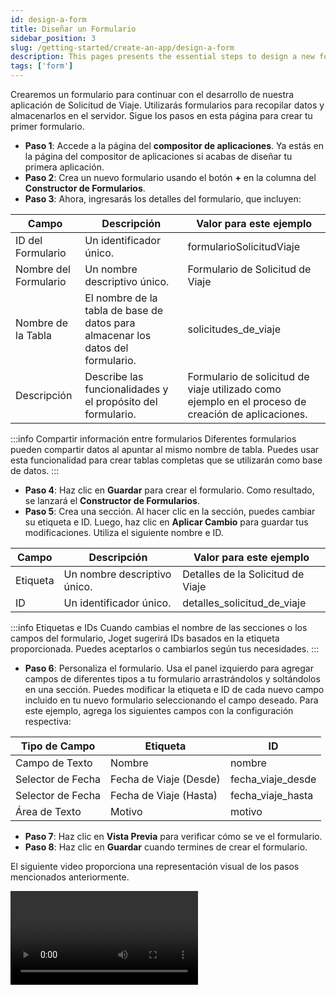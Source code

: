 ```yaml
---
id: design-a-form
title: Diseñar un Formulario
sidebar_position: 3
slug: /getting-started/create-an-app/design-a-form
description: This pages presents the essential steps to design a new form
tags: ['form']
---
```



Crearemos un formulario para continuar con el desarrollo de nuestra aplicación de Solicitud de Viaje. Utilizarás formularios para recopilar datos y almacenarlos en el servidor. Sigue los pasos en esta página para crear tu primer formulario.

- **Paso 1**: Accede a la página del **compositor de aplicaciones**. Ya estás en la página del compositor de aplicaciones si acabas de diseñar tu primera aplicación.
- **Paso 2**: Crea un nuevo formulario usando el botón **+** en la columna del **Constructor de Formularios**.
- **Paso 3**: Ahora, ingresarás los detalles del formulario, que incluyen:

<table>
  <thead>
    <tr>
      <th>Campo</th>
      <th>Descripción</th>
      <th>Valor para este ejemplo</th>
    </tr>
  </thead>
  <tbody>
    <tr>
      <td>ID del Formulario</td>
      <td>Un identificador único.</td>
      <td>formularioSolicitudViaje</td>
    </tr>
    <tr>
      <td>Nombre del Formulario</td>
      <td>Un nombre descriptivo único.</td>
      <td>Formulario de Solicitud de Viaje</td>
    </tr>
    <tr>
      <td>Nombre de la Tabla</td>
      <td>El nombre de la tabla de base de datos para almacenar los datos del formulario.</td>
      <td>solicitudes_de_viaje</td>
    </tr>
    <tr>
      <td>Descripción</td>
      <td>Describe las funcionalidades y el propósito del formulario.</td>
      <td>Formulario de solicitud de viaje utilizado como ejemplo en el proceso de creación de aplicaciones.</td>
    </tr>
  </tbody>
</table>

:::info Compartir información entre formularios
Diferentes formularios pueden compartir datos al apuntar al mismo nombre de tabla. Puedes usar esta funcionalidad para crear tablas completas que se utilizarán como base de datos.
:::

- **Paso 4**: Haz clic en **Guardar** para crear el formulario. Como resultado, se lanzará el **Constructor de Formularios**.
- **Paso 5**: Crea una sección. Al hacer clic en la sección, puedes cambiar su etiqueta e ID. Luego, haz clic en **Aplicar Cambio** para guardar tus modificaciones. Utiliza el siguiente nombre e ID.

<table>
  <thead>
    <tr>
      <th>Campo</th>
      <th>Descripción</th>
      <th>Valor para este ejemplo</th>
    </tr>
  </thead>
  <tbody>
    <tr>
      <td>Etiqueta</td>
      <td>Un nombre descriptivo único.</td>
      <td>Detalles de la Solicitud de Viaje</td>
    </tr>
    <tr>
      <td>ID</td>
      <td>Un identificador único.</td>
      <td>detalles_solicitud_de_viaje</td>
    </tr>
  </tbody>
</table>

:::info Etiquetas e IDs
Cuando cambias el nombre de las secciones o los campos del formulario, Joget sugerirá IDs basados en la etiqueta proporcionada. Puedes aceptarlos o cambiarlos según tus necesidades.
:::

- **Paso 6**: Personaliza el formulario. Usa el panel izquierdo para agregar campos de diferentes tipos a tu formulario arrastrándolos y soltándolos en una sección. Puedes modificar la etiqueta e ID de cada nuevo campo incluido en tu nuevo formulario seleccionando el campo deseado. Para este ejemplo, agrega los siguientes campos con la configuración respectiva:

<table>
  <thead>
    <tr>
      <th>Tipo de Campo</th>
      <th>Etiqueta</th>
      <th>ID</th>
    </tr>
  </thead>
  <tbody>
    <tr>
      <td>Campo de Texto</td>
      <td>Nombre</td>
      <td>nombre</td>
    </tr>
    <tr>
      <td>Selector de Fecha</td>
      <td>Fecha de Viaje (Desde)</td>
      <td>fecha_viaje_desde</td>
    </tr>
    <tr>
      <td>Selector de Fecha</td>
      <td>Fecha de Viaje (Hasta)</td>
      <td>fecha_viaje_hasta</td>
    </tr>
    <tr>
      <td>Área de Texto</td>
      <td>Motivo</td>
      <td>motivo</td>
    </tr>
  </tbody>
</table>

<Images
  imgURL="img/getting-started/create-an-app/design-a-form/form-section-creation.png"
  alt="Ejemplo de creación de sección de formulario"
/>

- **Paso 7**: Haz clic en **Vista Previa** para verificar cómo se ve el formulario.
- **Paso 8**: Haz clic en **Guardar** cuando termines de crear el formulario.

El siguiente video proporciona una representación visual de los pasos mencionados anteriormente.

<Video url="https://www.youtube.com/embed/ANmu9ckiqvI?si=wAjTLGDc2fZMqvCN" />

Has diseñado con éxito un formulario. Tu próximo paso es [diseñar una nueva lista](./disenar-una-lista).